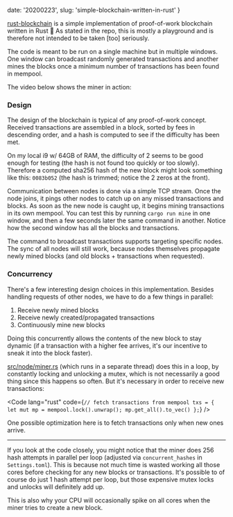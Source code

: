 

  date: '20200223',
  slug: 'simple-blockchain-written-in-rust'
}

[rust-blockchain](https://github.com/lalotai/rust-blockchain) is a simple implementation of proof-of-work blockchain written in Rust :crab: As stated in the repo, this is mostly a playground and is therefore not intended to be taken [too] seriously.

The code is meant to be run on a single machine but in multiple windows. One window can broadcast randomly generated transactions and another mines the blocks once a minimum number of transactions has been found in mempool.

The video below shows the miner in action:

<script id="asciicast-304022" src="https://asciinema.org/a/304022.js" async></script>

### Design

The design of the blockchain is typical of any proof-of-work concept. Received transactions are assembled in a block, sorted by fees in descending order, and a hash is computed to see if the difficulty has been met.

On my local i9 w/ 64GB of RAM, the difficulty of 2 seems to be good enough for testing (the hash is not found too quickly or too slowly). Therefore a computed sha256 hash of the new block might look something like this: `0083b052` (the hash is trimmed; notice the 2 zeros at the front).

Communication between nodes is done via a simple TCP stream. Once the node joins, it pings other nodes to catch up on any missed transactions and blocks. As soon as the new node is caught up, it begins mining transactions in its own mempool. You can test this by running `cargo run mine` in one window, and then a few seconds later the same command in another. Notice how the second window has all the blocks and transactions.

The command to broadcast transactions supports targeting specific nodes. The sync of all nodes will still work, because nodes themselves propagate newly mined blocks (and old blocks + transactions when requested).

### Concurrency

There's a few interesting design choices in this implementation. Besides handling requests of other nodes, we have to do a few things in parallel:

1. Receive newly mined blocks
1. Receive newly created/propagated transactions
1. Continuously mine new blocks

Doing this concurrently allows the contents of the new block to stay dynamic (if a transaction with a higher fee arrives, it's our incentive to sneak it into the block faster).

[src/node/miner.rs](https://github.com/lalotai/rust-blockchain/blob/master/src/node/miner.rs) (which runs in a separate thread) does this in a loop, by constantly locking and unlocking a mutex, which is not necessarily a good thing since this happens so often. But it's necessary in order to receive new transactions:

<Code
  lang="rust"
  code={`// fetch transactions from mempool
txs = {
    let mut mp = mempool.lock().unwrap();
    mp.get_all().to_vec()
};`}
/>

One possible optimization here is to fetch transactions only when new ones arrive.

---

If you look at the code closely, you might notice that the miner does 256 hash attempts in parallel per loop (adjusted via `concurrent_hashes` in `Settings.toml`). This is because not much time is wasted working all those cores before checking for any new blocks or transactions. It's possible to of course do just 1 hash attempt per loop, but those expensive mutex locks and unlocks will definitely add up.

This is also why your CPU will occasionally spike on all cores when the miner tries to create a new block.
